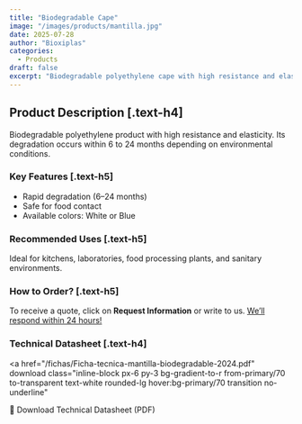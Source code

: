 ```yaml
---
title: "Biodegradable Cape"
image: "/images/products/mantilla.jpg"
date: 2025-07-28
author: "Bioxiplas"
categories:
  - Products
draft: false
excerpt: "Biodegradable polyethylene cape with high resistance and elasticity. Code 102."
---
```


## Product Description [.text-h4]

Biodegradable polyethylene product with high resistance and elasticity. Its degradation occurs within 6 to 24 months depending on environmental conditions.

### Key Features [.text-h5]

- Rapid degradation (6–24 months)  
- Safe for food contact  
- Available colors: White or Blue

### Recommended Uses [.text-h5]

Ideal for kitchens, laboratories, food processing plants, and sanitary environments.

### How to Order? [.text-h5]

To receive a quote, click on **Request Information** or write to us. <u>We’ll respond within 24 hours!</u>


### Technical Datasheet [.text-h4]

<a
  href="/fichas/Ficha-tecnica-mantilla-biodegradable-2024.pdf"
  download
  class="inline-block px-6 py-3 bg-gradient-to-r from-primary/70 to-transparent text-white rounded-lg hover:bg-primary/70 transition no-underline"
>
  📄 Download Technical Datasheet (PDF)
</a>
